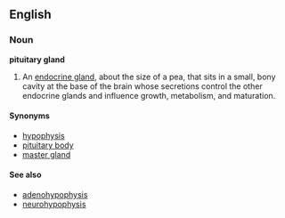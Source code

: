 {{wikipedia}}
==English==
===Noun===
'''pituitary gland'''

# {{anatomy}} An [[endocrine gland]], about the size of a pea, that sits in a small, bony cavity  at the base of the brain whose secretions control the other endocrine glands and influence growth, metabolism, and maturation. 

====Synonyms====
*[[hypophysis]]
*[[pituitary body]]
*[[master gland]]

====See also====
*[[adenohypophysis]]
*[[neurohypophysis]]